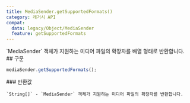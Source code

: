 ```yaml
---
title: MediaSender.getSupportedFormats()
category: 레거시 API
compat:
  data: legacy/Object/MediaSender
  feature: getSupportedFormats
---
```


<Section>
  `MediaSender` 객체가 지원하는 미디어 파일의 확장자를 배열 형태로 반환합니다.
</Section>
<Section>
  ## 구문

  ~~~js
  mediaSender.getSupportedFormats();
  ~~~

  <Section>
    ### 반환값

    `String[]` - `MediaSender` 객체가 지원하는 미디어 파일의 확장자를 반환합니다.
  </Section>
</Section>